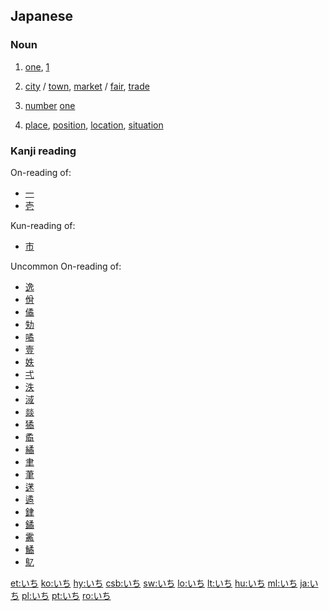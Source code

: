 ==Japanese==

===Noun===
{{ja-noun|h|rom=ichi}}

# {{ja-def|一}} [[one]], [[1]]
# {{ja-def|市}} [[city]] / [[town]],  [[market]] / [[fair]], [[trade]]
# {{ja-def|壱}} [[number]] [[one]]
# {{ja-def|位置|位地}} [[place]], [[position]], [[location]], [[situation]]

===Kanji reading===
{{ja-kanji reading|rom=ichi}}
; On-reading of:
* [[一]] 
* [[壱]]
; Kun-reading of:
* [[市]]
; Uncommon On-reading of:
{{attention|ja|should there be a separate section like this?}}
* [[逸]] 
* [[佾]] 
* [[僪]] 
* [[劮]] 
* [[噊]] 
* [[壹]]
* [[妷]] 
* [[弌]] 
* [[泆]] 
* [[淢]] 
* [[燚]] 
* [[獝]] 
* [[矞]] 
* [[繘]] 
* [[聿]] 
* [[茟]] 
* [[蒁]] 
* [[遹]] 
* [[銉]] 
* [[鐍]] 
* [[霱]] 
* [[鱊]] 
* [[鳦]]

[[et:いち]]
[[ko:いち]]
[[hy:いち]]
[[csb:いち]]
[[sw:いち]]
[[lo:いち]]
[[lt:いち]]
[[hu:いち]]
[[ml:いち]]
[[ja:いち]]
[[pl:いち]]
[[pt:いち]]
[[ro:いち]]